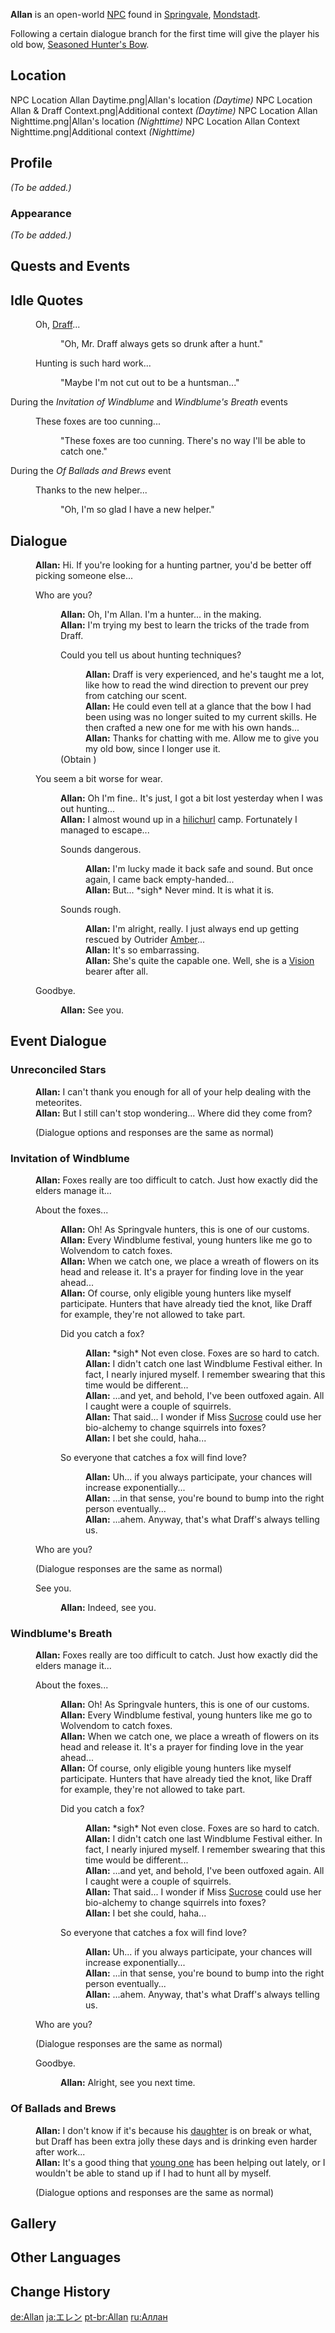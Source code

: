 {{Meta
<!-- REMOVE ANY LINE BELOW WHICH DOES NOT APPLY     -->
<!-- REMOVE THIS TEMPLATE AFTER ADDING MISSING INFO -->
|missing_NPC_profile  = yes
}}
{{Character Infobox
|type             = Open-World NPC
|image            = NPC Allan.png
|region           = Mondstadt
|location         = Mondstadt
|title            = Hunter
|voiceCN          = [https://zh.moegirl.org.cn/秦且歌 Qin Qiege ({{zh|秦且歌}})]
|dialoguereward   = {{Card|Seasoned Hunter's Bow|1}}
}}
'''Allan''' is an open-world [[NPC]] found in [[Springvale]], [[Mondstadt]].

Following a certain dialogue branch for the first time will give the player his old bow, [[Seasoned Hunter's Bow]].

==Location==
<gallery>
NPC Location Allan Daytime.png|Allan's location ''(Daytime)''
NPC Location Allan & Draff Context.png|Additional context ''(Daytime)''
NPC Location Allan Nighttime.png|Allan's location ''(Nighttime)''
NPC Location Allan Context Nighttime.png|Additional context ''(Nighttime)''
</gallery>

==Profile==
<!--detailed story/lore information goes here-->
''(To be added.)''

===Appearance===
''(To be added.)''

==Quests and Events==
{{Quests and Events}}

==Idle Quotes==
{{Dialogue Start}}
:{{DIcon|Idle}} Oh, [[Draff]]...
::{{A|VO Allan 01.ogg}} "Oh, Mr. Draff always gets so drunk after a hunt."

:{{DIcon|Idle}} Hunting is such hard work...
::{{A|VO Allan 02.ogg}} "Maybe I'm not cut out to be a huntsman..."
{{Dialogue End}}

;During the ''Invitation of Windblume'' and ''Windblume's Breath'' events
{{Dialogue Start}}
:{{DIcon|Idle}} These foxes are too cunning...
::{{A|VO Allan Invitation of Windblume 01.ogg}} "These foxes are too cunning. There's no way I'll be able to catch one."
{{Dialogue End}}

;During the ''Of Ballads and Brews'' event
{{Dialogue Start}}
:{{DIcon|Idle}} Thanks to the new helper...
::{{A|VO Allan Of Ballads and Brews 01.ogg}} "Oh, I'm so glad I have a new helper."
{{Dialogue End}}

==Dialogue==
{{Dialogue Start}}
:'''Allan:''' Hi. If you're looking for a hunting partner, you'd be better off picking someone else...
:{{DIcon}} Who are you?
::'''Allan:''' Oh, I'm Allan. I'm a hunter... in the making.
::'''Allan:''' I'm trying my best to learn the tricks of the trade from Draff.
::{{DIcon|Reward}} Could you tell us about hunting techniques?
:::'''Allan:''' Draff is very experienced, and he's taught me a lot, like how to read the wind direction to prevent our prey from catching our scent.
:::'''Allan:''' He could even tell at a glance that the bow I had been using was no longer suited to my current skills. He then crafted a new one for me with his own hands...
:::'''Allan:''' Thanks for chatting with me. Allow me to give you my old bow, since I longer use it.
::;(Obtain {{Item|Seasoned Hunter's Bow|20|x=1|type=Weapon}})
:{{DIcon}} You seem a bit worse for wear.
::'''Allan:''' Oh I'm fine.. It's just, I got a bit lost yesterday when I was out hunting...
::'''Allan:''' I almost wound up in a [[hilichurl]] camp. Fortunately I managed to escape...
::{{DIcon}} Sounds dangerous.
:::'''Allan:''' I'm lucky made it back safe and sound. But once again, I came back empty-handed...
:::'''Allan:''' But... *sigh* Never mind. It is what it is.
::{{DIcon}} Sounds rough.
:::'''Allan:''' I'm alright, really. I just always end up getting rescued by Outrider [[Amber]]...
:::'''Allan:''' It's so embarrassing.
:::'''Allan:''' She's quite the capable one. Well, she is a [[Vision]] bearer after all.
:{{DIcon}} Goodbye.
::'''Allan:''' See you.
{{Dialogue End}}

==Event Dialogue==
===Unreconciled Stars===
{{Dialogue Start}}
:'''Allan:''' I can't thank you enough for all of your help dealing with the meteorites.
:'''Allan:''' But I still can't stop wondering... Where did they come from?
:;(Dialogue options and responses are the same as normal)
{{Dialogue End}}

===Invitation of Windblume===
{{Dialogue Start}}
:'''Allan:''' Foxes really are too difficult to catch. Just how exactly did the elders manage it...
:{{DIcon}} About the foxes...
::'''Allan:''' Oh! As Springvale hunters, this is one of our customs.
::'''Allan:''' Every Windblume festival, young hunters like me go to Wolvendom to catch foxes.
::'''Allan:''' When we catch one, we place a wreath of flowers on its head and release it. It's a prayer for finding love in the year ahead...
::'''Allan:''' Of course, only eligible young hunters like myself participate. Hunters that have already tied the knot, like Draff for example, they're not allowed to take part.
::{{DIcon}} Did you catch a fox?
:::'''Allan:''' *sigh* Not even close. Foxes are so hard to catch.
:::'''Allan:''' I didn't catch one last Windblume Festival either. In fact, I nearly injured myself. I remember swearing that this time would be different...
:::'''Allan:''' ...and yet, {{sic|low}} and behold, I've been outfoxed again. All I caught were a couple of squirrels.
:::'''Allan:''' That said... I wonder if Miss [[Sucrose]] could use her bio-alchemy to change squirrels into foxes?
:::'''Allan:''' I bet she could, haha...
::{{DIcon}} So everyone that catches a fox will find love?
:::'''Allan:''' Uh... if you always participate, your chances will increase exponentially...
:::'''Allan:''' ...in that sense, you're bound to bump into the right person eventually...
:::'''Allan:''' ...ahem. Anyway, that's what Draff's always telling us.
:{{DIcon}} Who are you?
:;(Dialogue responses are the same as normal)
:{{DIcon}} See you.
::'''Allan:''' Indeed, see you.
{{Dialogue End}}

===Windblume's Breath===
{{Dialogue Start}}
:'''Allan:''' Foxes really are too difficult to catch. Just how exactly did the elders manage it...
:{{DIcon}} About the foxes...
::'''Allan:''' Oh! As Springvale hunters, this is one of our customs.
::'''Allan:''' Every Windblume festival, young hunters like me go to Wolvendom to catch foxes.
::'''Allan:''' When we catch one, we place a wreath of flowers on its head and release it. It's a prayer for finding love in the year ahead...
::'''Allan:''' Of course, only eligible young hunters like myself participate. Hunters that have already tied the knot, like Draff for example, they're not allowed to take part.
::{{DIcon}} Did you catch a fox?
:::'''Allan:''' *sigh* Not even close. Foxes are so hard to catch.
:::'''Allan:''' I didn't catch one last Windblume Festival either. In fact, I nearly injured myself. I remember swearing that this time would be different...
:::'''Allan:''' ...and yet, {{sic|low}} and behold, I've been outfoxed again. All I caught were a couple of squirrels.
:::'''Allan:''' That said... I wonder if Miss [[Sucrose]] could use her bio-alchemy to change squirrels into foxes?
:::'''Allan:''' I bet she could, haha...
::{{DIcon}} So everyone that catches a fox will find love?
:::'''Allan:''' Uh... if you always participate, your chances will increase exponentially...
:::'''Allan:''' ...in that sense, you're bound to bump into the right person eventually...
:::'''Allan:''' ...ahem. Anyway, that's what Draff's always telling us.
:{{DIcon}} Who are you?
:;(Dialogue responses are the same as normal)
:{{DIcon}} Goodbye.
::'''Allan:''' Alright, see you next time.
{{Dialogue End}}

===Of Ballads and Brews===
{{Dialogue Start}}
:'''Allan:''' I don't know if it's because his [[Diona|daughter]] is on break or what, but Draff has been extra jolly these days and is drinking even harder after work...
:'''Allan:''' It's a good thing that [[Razor|young one]] has been helping out lately, or I wouldn't be able to stand up if I had to hunt all by myself.
:;(Dialogue options and responses are the same as normal)
{{Dialogue End}}

==Gallery==
{{Files by Character Gallery|Allan Gallery Files}}

==Other Languages==
{{Other Languages
|default_hidden = 1
|en      = Allan
|zhs     = 艾伦
|zhs_rm  = Àilún
|zht     = 艾倫
|zht_rm  = Àilún
|ja      = エレン
|ja_rm   = Eren
|ko      = 앨런
|es      = Allan
|fr      = Allan
|ru      = Аллан
|th      = Allan
|vi      = Allan
|de      = Allan
|id      = Allan
|pt      = Allan
|tr      = Allan
|it      = Allan
}}

==Change History==
{{Change History|1.0}}

[[de:Allan]]
[[ja:エレン]]
[[pt-br:Allan]]
[[ru:Аллан]]